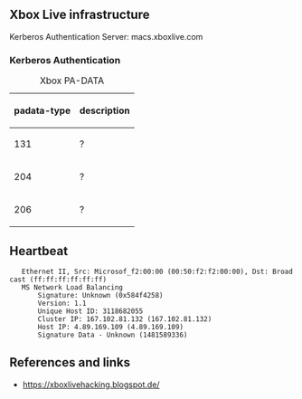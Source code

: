 == Xbox Live infrastructure ==

Kerberos Authentication Server: macs.xboxlive.com

=== Kerberos Authentication ===
{| class="wikitable"
|+Xbox PA-DATA
|-
! padata-type
! description
|-
|131
| ? 
|-
|204
| ?
|-
|206
| ?
|}

== Heartbeat ==

    Ethernet II, Src: Microsof_f2:00:00 (00:50:f2:f2:00:00), Dst: Broadcast (ff:ff:ff:ff:ff:ff)
    MS Network Load Balancing
        Signature: Unknown (0x584f4258)
        Version: 1.1
        Unique Host ID: 3118682055
        Cluster IP: 167.102.81.132 (167.102.81.132)
        Host IP: 4.89.169.109 (4.89.169.109)
        Signature Data - Unknown (1481589336)

== References and links == 
* [https://xboxlivehacking.blogspot.de/ https://xboxlivehacking.blogspot.de/]